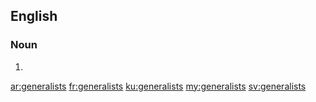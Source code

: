 ==English==

===Noun===
{{head|en|plural}}

# {{plural of|generalist|lang=en|nocat=1}}

[[ar:generalists]]
[[fr:generalists]]
[[ku:generalists]]
[[my:generalists]]
[[sv:generalists]]
